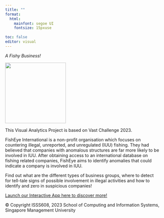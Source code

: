 ```yaml
---
title: ""
format: 
  html:
    mainfont: segoe UI
    fontsize: 15pxuse
    
toc: false
editor: visual   
---
```


::: center-align
*A Fishy Business!*
:::

![](cartoon-style-yellow-fish-vector.jpg){fig-align="center" width="197"}

::: center-align1
This Visual Analytics Project is based on Vast Challenge 2023.

FishEye International is a non-profit organisation which focuses on countering illegal, unreported, and unregulated (IUU) fishing. They had believed that companies with anomalous structures are far more likely to be involved in IUU. After obtaining access to an international database on fishing related companies, FishEye aims to identify anomalies that could indicate a company is involved in IUU.

Find out what are the different types of business groups, where to detect for tell-tale signs of possible involvement in illegal activities and how to identify and zero in suspicious companies!
:::

::: center-align1
[Launch our Interactive App here to discover more!](https://vastchallengevag3.shinyapps.io/FishyBiz/)
:::

::: center-align2
© Copyright ISSS608, 2023 School of Computing and Information Systems, Singapore Management University
:::
